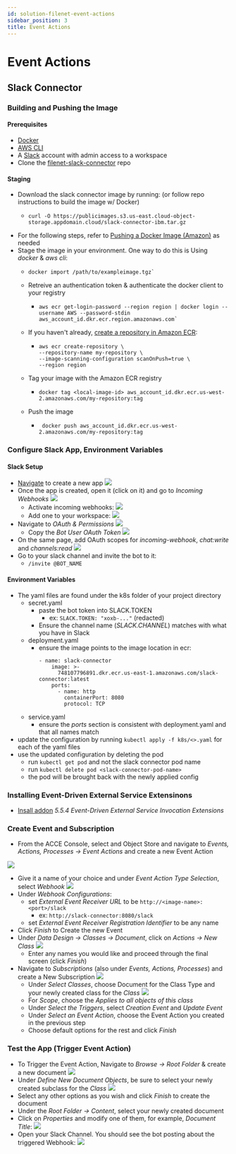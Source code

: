 ```yaml
---
id: solution-filenet-event-actions
sidebar_position: 3
title: Event Actions
---
```


# Event Actions

## Slack Connector

### Building and Pushing the Image

#### Prerequisites
- [Docker](https://www.docker.com/)
- [AWS CLI](https://docs.aws.amazon.com/cli/latest/userguide/getting-started-install.html)
- A [Slack](https://slack.com/) account with admin access to a workspace
- Clone the [filenet-slack-connector](https://github.ibm.com/TechnologyGarageUKI/filenet-slack-connector) repo

#### Staging
- Download the slack connector image by running: (or follow repo instructions to build the image w/ Docker)
  - ```curl
    curl -O https://publicimages.s3.us-east.cloud-object-storage.appdomain.cloud/slack-connector-ibm.tar.gz
    ```
- For the following steps, refer to [Pushing a Docker Image (Amazon)](https://docs.aws.amazon.com/AmazonECR/latest/userguide/docker-push-ecr-image.html) as needed
- Stage the image in your environment. One way to do this is Using *docker* & *aws cli*:
  - ```docker
    docker import /path/to/exampleimage.tgz`
    ```
  - Retreive an authentication token & authenticate the docker client to your registry
    - ```aws-cli
      aws ecr get-login-password --region region | docker login --username AWS --password-stdin aws_account_id.dkr.ecr.region.amazonaws.com`
      ```
  - If you haven't already, [create a repository in Amazon ECR](https://docs.aws.amazon.com/AmazonECR/latest/userguide/getting-started-cli.html#cli-create-repository):
    - ```aws-cli
      aws ecr create-repository \
      --repository-name my-repository \
      --image-scanning-configuration scanOnPush=true \
      --region region
      ```
  - Tag your image with the Amazon ECR registry
    - ```docker
      docker tag <local-image-id> aws_account_id.dkr.ecr.us-west-2.amazonaws.com/my-repository:tag
      ```
  - Push the image
    -  ```docker
        docker push aws_account_id.dkr.ecr.us-west-2.amazonaws.com/my-repository:tag
        ```

### Configure Slack App, Environment Variables

#### Slack Setup
- [Navigate](https://api.slack.com/apps?new_app=1) to create a new app ![](https://zenhub.ibm.com/images/649c3ae08710884b790df62c/631b2d58-abda-4ced-bf89-a72c5a27194d)
- Once the app is created, open it (click on it) and go to *Incoming Webhooks*
![](https://zenhub.ibm.com/images/649c3ae08710884b790df62c/b9c85c5d-d77e-43f2-9b77-56c593155ffb)
  - Activate incoming webhooks:
![](https://zenhub.ibm.com/images/649c3ae08710884b790df62c/4d194d14-eb67-4870-838e-395c80d045a4)
  - Add one to your workspace:
![](https://zenhub.ibm.com/images/649c3ae08710884b790df62c/5fa104a4-432a-4b6b-b2e5-dd07a6043e81)  
- Navigate to *OAuth & Permissions*
![](https://zenhub.ibm.com/images/649c3ae08710884b790df62c/f5b84bfd-0a88-4e6d-8779-30c63b841ebc)
  - Copy the *Bot User OAuth Token*
![](https://zenhub.ibm.com/images/649c3ae08710884b790df62c/f62e6ee6-4145-4857-b484-f8a878a35117)
- On the same page, add OAuth scopes for *incoming-webhook*, *chat:write* and *channels:read*
![](https://zenhub.ibm.com/images/649c3ae08710884b790df62c/6d8e90ce-15db-47cd-9260-9ae4cba0566b) 
- Go to your slack channel and invite the bot to it:
  - `/invite @BOT_NAME`

#### Environment Variables
- The yaml files are found under the k8s folder of your project directory
  - secret.yaml
    - paste the bot token into SLACK.TOKEN
      - ex: `SLACK.TOKEN: "xoxb-..."` (redacted)
    - Ensure the channel name (*SLACK.CHANNEL*) matches with what you have in Slack
  - deployment.yaml
    - ensure the image points to the image location in ecr:
      ```
      - name: slack-connector
          image: >-
            748107796891.dkr.ecr.us-east-1.amazonaws.com/slack-connector:latest
          ports:
            - name: http
              containerPort: 8080
              protocol: TCP
      ```
  - service.yaml
    - ensure the *ports* section is consistent with deployment.yaml and that all names match
- update the configuration by running `kubectl apply -f k8s/<>.yaml` for each of the yaml files
- use the updated configuration by deleting the pod
  - run `kubectl get pod` and not the slack connector pod name
  - run `kubectl delete pod <slack-connector-pod-name>`
  - the pod will be brought back with the newly applied config 

### Installing Event-Driven External Service Extensinons

- [Insall addon](https://www.ibm.com/docs/en/filenet-p8-platform/5.5.x?topic=features-installing-add-feature-object-store) *5.5.4 Event-Driven External Service Invocation Extensions*

### Create Event and Subscription

- From the ACCE Console, select and Object Store and navigate to *Events, Actions, Processes -> Event Actions* and create a new Event Action

![](https://zenhub.ibm.com/images/649c3ae08710884b790df62c/989a8942-173c-4e30-8302-945bb69955b4)

  - Give it a name of your choice and under *Event Action Type Selection*, select *Webhook*
  ![](https://zenhub.ibm.com/images/649c3ae08710884b790df62c/6c4386ee-d373-4ace-86a1-d57e9e8b021b)
  - Under *Webhook Configurations*:
    - set *External Event Receiver URL* to be `http://<image-name>:<port>/slack`
      - ex: `http://slack-connector:8080/slack`
    - set *External Event Receiver Registration Identifier* to be any name
  - Click *Finish* to Create the new Event
- Under *Data Design -> Classes -> Document*, click on *Actions -> New Class*
![](https://zenhub.ibm.com/images/649c3ae08710884b790df62c/facf4320-6dca-43fe-b0c9-f573641c52ac)
  - Enter any names you would like and proceed through the final screen (click *Finish*)
- Navigate to *Subscriptions* (also under *Events, Actions, Processes*) and create a New Subscription
![](https://zenhub.ibm.com/images/649c3ae08710884b790df62c/78d1b378-b779-47e8-a058-a784fb72ffac)
  - Under *Select Classes*, choose Document for the Class Type and your newly created class for the *Class*
  ![](https://zenhub.ibm.com/images/649c3ae08710884b790df62c/2ab11b5b-876c-43b2-a99f-bef028dfb45e)
  - For *Scope*, choose the *Applies to all objects of this class*
  - Under *Select the Triggers*, select *Creation Event* and *Update Event*
  - Under *Select an Event Action*, choose the Event Action you created in the previous step
  - Choose default options for the rest and click *Finish*

### Test the App (Trigger Event Action)

- To Trigger the Event Action, Navigate to *Browse -> Root Folder* & create a new document
![](https://zenhub.ibm.com/images/649c3ae08710884b790df62c/688bd10d-6375-4d70-8066-a8558c111804)
- Under *Define New Document Objects*, be sure to select your newly created subclass for the *Class*
![](https://zenhub.ibm.com/images/649c3ae08710884b790df62c/e294827e-0b5f-4e77-93f0-962b9f2ebc43)
- Select any other options as you wish and click *Finish* to create the document
- Under the *Root Folder -> Content*, select your newly created document
- Click on *Properties* and modify one of them, for example, *Document Title*:
![](https://zenhub.ibm.com/images/649c3ae08710884b790df62c/15db8abe-e0f7-4996-b1a0-91e6b59a87c1)
- Open your Slack Channel. You should see the bot posting about the triggered Webhook:
![](https://zenhub.ibm.com/images/649c3ae08710884b790df62c/95235964-fdf0-498e-a3f2-409a7dbf3eb5)